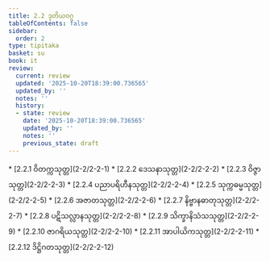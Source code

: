 ```yaml
---
title: 2.2 ဒုတိယဝဂ္ဂ
tableOfContents: false
sidebar:
  order: 2
type: tipitaka
basket: su
book: it
review:
  current: review
  updated: '2025-10-20T18:39:00.736565'
  updated_by: ''
  notes: ''
  history:
  - state: review
    date: '2025-10-20T18:39:00.736565'
    updated_by: ''
    notes: ''
    previous_state: draft
---
```



<DynamicBreadcrumb />


<ReviewStatus review={frontmatter.review} showDetails={true} />

<HypothesisAnnotation frontmatter={frontmatter} />



<TableOfContents book="it" section="2.2">
* [2.2.1 ဝိတက္ကသုတ္တ](2-2/2-2-1)
* [2.2.2 ဒေသနာသုတ္တ](2-2/2-2-2)
* [2.2.3 ဝိဇ္ဇာသုတ္တ](2-2/2-2-3)
* [2.2.4 ပညာပရိဟီနသုတ္တ](2-2/2-2-4)
* [2.2.5 သုက္ကဓမ္မသုတ္တ](2-2/2-2-5)
* [2.2.6 အဇာတသုတ္တ](2-2/2-2-6)
* [2.2.7 နိဗ္ဗာနဓာတုသုတ္တ](2-2/2-2-7)
* [2.2.8 ပဋိသလ္လာနသုတ္တ](2-2/2-2-8)
* [2.2.9 သိက္ခာနိသံသသုတ္တ](2-2/2-2-9)
* [2.2.10 ဇာဂရိယသုတ္တ](2-2/2-2-10)
* [2.2.11 အာပါယိကသုတ္တ](2-2/2-2-11)
* [2.2.12 ဒိဋ္ဌိဂတသုတ္တ](2-2/2-2-12)
</TableOfContents>